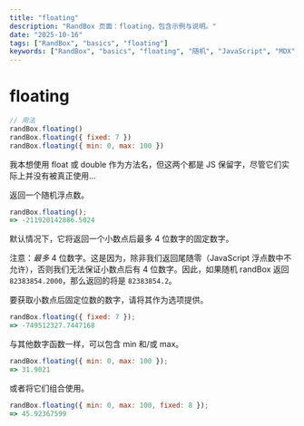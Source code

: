 ```yaml
---
title: "floating"
description: "RandBox 页面：floating，包含示例与说明。"
date: "2025-10-16"
tags: ["RandBox", "basics", "floating"]
keywords: ["RandBox", "basics", "floating", "随机", "JavaScript", "MDX"]
---
```


# floating

```js
// 用法
randBox.floating()
randBox.floating({ fixed: 7 })
randBox.floating({ min: 0, max: 100 })
```
<p class="pullquote">我本想使用 float 或 double 作为方法名，但这两个都是 JS 保留字，尽管它们实际上并没有被真正使用...</p>

返回一个随机浮点数。

```js
randBox.floating();
=> -211920142886.5024
```

默认情况下，它将返回一个小数点后最多 4 位数字的固定数字。

注意：*最多* 4 位数字。这是因为，除非我们返回尾随零（JavaScript 浮点数中不允许），否则我们无法保证小数点后有 4 位数字。因此，如果随机 randBox 返回 `82383854.2000`，那么返回的将是 `82383854.2`。

要获取小数点后固定位数的数字，请将其作为选项提供。

```js
randBox.floating({ fixed: 7 });
=> -749512327.7447168
```

与其他数字函数一样，可以包含 min 和/或 max。

```js
randBox.floating({ min: 0, max: 100 });
=> 31.9021
```

或者将它们组合使用。

```js
randBox.floating({ min: 0, max: 100, fixed: 8 });
=> 45.92367599
```
